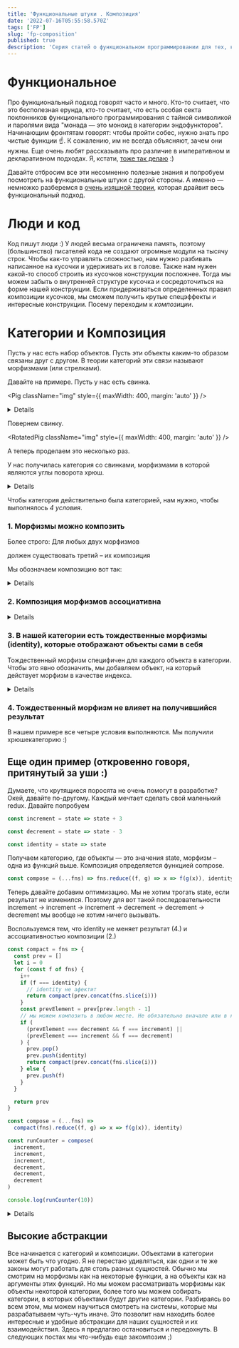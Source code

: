 ```yaml
---
title: 'Функциональные штуки . Композиция'
date: '2022-07-16T05:55:58.570Z'
tags: ['FP']
slug: 'fp-composition'
published: true
description: 'Серия статей о функциональном программировании для тех, кто об этом ничего не знает. Лайтовое погружение в теорию категорий.'
---
```



# Функциональное

Про функциональный подход говорят часто и много. Кто-то считает, что это бесполезная ерунда,
кто-то считает, что есть особая секта поклонников функционального программирования с тайной символикой и паролями вида "монада — это моноид в категории эндофункторов".
Начинающим фронтятам говорят: чтобы пройти собес, нужно знать про чистые функции ☝️. К сожалению, им не всегда объясняют, зачем они нужны.
Еще очень любят рассказывать про различие в императивном и декларативном подходах. Я, кстати, [тоже так делаю](https://speakerdeck.com/hellsquirrel/ml-for-holyjs?slide=12) :)

Давайте отбросим все эти несомненно полезные знания и попробуем посмотреть на функциональные штуки с другой стороны.
А именно — немножко разберемся в [очень изящной теории](https://en.wikipedia.org/wiki/Category_theory), которая драйвит весь функциональный подход.

# Люди и код

Код пишут люди :) У людей весьма ограничена память, поэтому (большинство) писателей кода не создают огромные модули на тысячу строк.
Чтобы как-то управлять сложностью, нам нужно разбивать написанное на кусочки и удерживать их в голове.
Также нам нужен какой-то способ строить из кусочков конструкции посложнее. Тогда мы можем забыть о внутренней структуре кусочка и сосредоточиться на форме нашей конструкции.
Если придерживаться определенных правил композиции кусочков, мы сможем получить крутые спецэффекты и интересные конструкции.
Посему переходим к _композиции_.

# Категории и Композиция

Пусть у нас есть набор объектов. Пусть эти объекты каким-то образом связаны друг с другом. В теории категорий эти связи называют морфизмами (или стрелками).

Давайте на примере. Пусть у нас есть свинка.

<Pig className="img" style={{ maxWidth: 400, margin: 'auto' }} />

<Details title="Свинка? Идея утащена из книжки «Category Theory For Programmers»">
  Есть замечательная
  [книжка](https://www.blurb.com/b/9621951-category-theory-for-programmers-new-edition-hardco)
  где автор (Bartosz Milewski) объясняет теорию категорий на свинках и стрелках.
  Я насколько вдохновилась этой книжкой, что решила для иллюстраций тоже
  использовать хрюшечек :)
</Details>

Повернем свинку.

<RotatedPig className="img" style={{ maxWidth: 400, margin: 'auto' }} />

А теперь проделаем это несколько раз.

<Category className="img" />

У нас получилась категория со свинками, морфизмами в которой являются углы поворота хрюш.

<Details title="Эти стрелочки мне что-то напоминают 🤔">
  Возможно, вы обратили внимание, что последняя картинка напоминает граф. И это
  действительно граф с несколькими дополнительными операциями.
</Details>

Чтобы категория действительно была категорией, нам нужно, чтобы выполнялось _4 условия_.

### 1. Морфизмы можно композить

Более строго: Для любых двух морфизмов

<Formula content="f = pig1 \to pig2" />
<Formula content="g = pig2 \to pig3" />

должен существовать третий – их композиция

<Formula content="h = pig1 \to pig3" />

Мы обозначаем композицию вот так:

<Formula content="h = g\circ f" />

<Details title="Какой-то порядок странный у этой вашей композиции">
  Сначала мне казалось зашкварным, что мы сначала пишем g, а потом f. Но давайте
  добавим аргумент к каждой функции. Кажется, теперь все встало на свои места :)
  <Formula content="g\circ f \to g(f(x))" />
</Details>

<PigCompose className="img" />

### 2. Композиция морфизмов ассоциативна

<Formula content="h\circ (g\circ f)=(h\circ g)\circ f" />

<Details title="Демонстрирую на свинках">
Давайте проверим, что для свинок это выполняется.
Если мы повернем свинку на 120 = (30 + 90) градусов, потом на 60, то получится свинка вверх тормашками.

<Formula content="60\circ (30\circ 90) = 60\circ 120" />

То же самое получится, если мы сначала повернем свинку на 90, потом еще на 90.

<Formula content="(60\circ 30)\circ 90 = 90\circ 90 " />

Мы предполагаем что все изображения свинок идентичны и каждый поворот происходит вокруг центра картинки (свинка крутится вокруг своего 🐽).

В нашей категории композиция — это просто сложение углов поворота.

</Details>

### 3. В нашей категории есть тождественные морфизмы (identity), которые отображают объекты сами в себя

Тождественный морфизм специфичен для каждого объекта в категории. Чтобы это явно обозначить, мы добавляем объект, на который действует морфизм в качестве индекса.

<Formula content="\mathrm {id} _{pig}: pig \to pig" />

<Details title="Угадайте, что является тождественным морфизмом в категории со свинками">
  Поворот на 360°, 2 * 360°, 3 * 360° и т.д.

{' '}

<Pig360 className="img" />

</Details>

### 4. Тождественный морфизм не влияет на получившийся результат

<Formula content="f\circ \mathrm {id} _{pig1}=\mathrm {id} _{pig2}\circ f=f" />

В нашем примере все четыре условия выполняются. Мы получили хрюшекатегорию :)

## Еще один пример (откровенно говоря, притянутый за уши :)

Думаете, что крутящиеся поросята не очень помогут в разработке? Окей, давайте по-другому.
Каждый мечтает сделать свой маленький redux. Давайте попробуем

```js
const increment = state => state + 3

const decrement = state => state - 3

const identity = state => state
```

Получаем категорию, где объекты — это значения state, морфизм – oдна из функций выше. Композиция определяется функцией compose.

<Redux className="img" />

```js
const compose = (...fns) => fns.reduce((f, g) => x => f(g(x)), identity)
```

Теперь давайте добавим оптимизацию. Мы не хотим трогать state, если результат не изменился.
Поэтому для вот такой последовательности
increment -> increment -> increment -> decrement -> decrement -> decrement
мы вообще не хотим ничего вызывать.

Воспользуемся тем, что identity не меняет результат (4.) и ассоциативностью композиции (2.)

```js
const compact = fns => {
  const prev = []
  let i = 0
  for (const f of fns) {
    i++
    if (f === identity) {
      // identity не афектит
      return compact(prev.concat(fns.slice(i)))
    }
    const prevElement = prev[prev.length - 1]
    // мы можем композить в любом месте. Не обязательно вначале или в конце массива
    if (
      (prevElement === decrement && f === increment) ||
      (prevElement === increment && f === decrement)
    ) {
      prev.pop()
      prev.push(identity)
      return compact(prev.concat(fns.slice(i)))
    } else {
      prev.push(f)
    }
  }

  return prev
}

const compose = (...fns) =>
  compact(fns).reduce((f, g) => x => f(g(x)), identity)

const runCounter = compose(
  increment,
  increment,
  increment,
  decrement,
  decrement,
  decrement
)

console.log(runCounter(10))
```

<Details title="Изоморфизм">
  Возможно, позже мы с вами обсудим, что такое изоморфизм, и поймем, как заменить
  ваши редьюсеры на крутящихся свинок без потери качества :)
</Details>

## Высокие абстракции

Все начинается с категорий и композиции. Объектами в категории может быть что угодно. Я не перестаю удивляться, как одни и те же законы могут работать для столь разных сущностей.
Обычно мы смотрим на морфизмы как на некоторые функции, а на объекты как на аргументы этих функций. Но мы можем рассматривать морфизмы как объекты некоторой категории, более того мы можем
собирать категории, в которых объектами будут другие категории.
Разбираясь во всем этом, мы можем научиться смотреть на системы, которые мы разрабатываем чуть-чуть иначе. Это позволит нам находить более интересные и удобные абстракции для наших сущностей и их взаимодействия.
Здесь я предлагаю остановиться и передохнуть. В следующих постах мы что-нибудь еще закомпозим ;)
